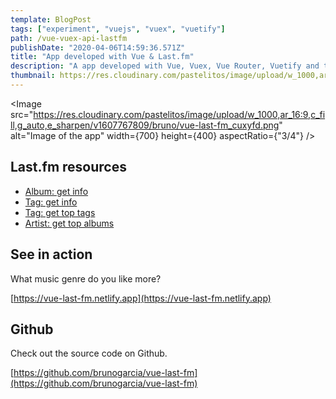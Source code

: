 ```yaml
---
template: BlogPost
tags: ["experiment", "vuejs", "vuex", "vuetify"]
path: /vue-vuex-api-lastfm
publishDate: "2020-04-06T14:59:36.571Z"
title: "App developed with Vue & Last.fm"
description: "A app developed with Vue, Vuex, Vue Router, Vuetify and the API of Last.fm"
thumbnail: https://res.cloudinary.com/pastelitos/image/upload/w_1000,ar_16:9,c_fill,g_auto,e_sharpen/v1607767809/bruno/vue-last-fm_cuxyfd.png
---
```



<Image
	src="https://res.cloudinary.com/pastelitos/image/upload/w_1000,ar_16:9,c_fill,g_auto,e_sharpen/v1607767809/bruno/vue-last-fm_cuxyfd.png"
	alt="Image of the app"
	width={700}
	height={400}
	aspectRatio={"3/4"}
/>

## Last.fm resources

- [Album: get info](https://www.last.fm/api/show/album.getInfo)
- [Tag: get info](https://www.last.fm/api/show/tag.getInfo)
- [Tag: get top tags](https://www.last.fm/api/show/tag.getTopTags)
- [Artist: get top albums](https://www.last.fm/api/show/artist.getTopAlbums)

## See in action

What music genre do you like more?

[https://vue-last-fm.netlify.app](https://vue-last-fm.netlify.app)

## Github

Check out the source code on Github.

[https://github.com/brunogarcia/vue-last-fm](https://github.com/brunogarcia/vue-last-fm)
